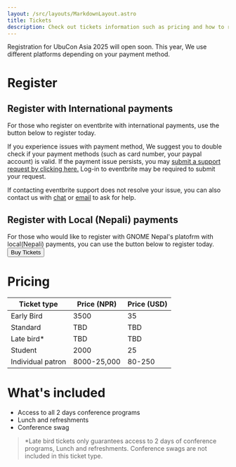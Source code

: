 ```yaml
---
layout: /src/layouts/MarkdownLayout.astro
title: Tickets
description: Check out tickets information such as pricing and how to register for UbuCon Asia 2025.
---
```


Registration for UbuCon Asia 2025 will open soon. This year, We use different platforms depending on your payment method.

# Register 

## Register with International payments
For those who register on eventbrite with international payments, use the button below to register today.

<Eventbrite eventbriteId={WebsiteConfig.tickets.eventbriteId} eventbriteSlug={WebsiteConfig.tickets.eventbriteSlug} />

If you experience issues with payment method, We suggest you to double check if your payment methods (such as card number, your paypal account) is valid. If the payment issue persists, you may [submit a support request by clicking here.](https://www.eventbrite.com/help/en-us/contact-us/?form=all-report-event) Log-in to eventbrite may be required to submit your request.

If contacting eventbrite support does not resolve your issue, you can also contact us with [chat](https://docs.ubucon.asia/chat) or [email](mailto:contact@ubucon.asia) to ask for help.

## Register with Local (Nepali) payments
For those who would like to register with GNOME Nepal's platofrm with local(Nepali) payments, you can use the button below to register today.
<a href="https://nepal.gnome.org/ubucon">
    <button>Buy Tickets</button>
</a>
# Pricing

| Ticket type | Price (NPR) | Price (USD) |
| ----------- | ----------- | ----------- |
| Early Bird  | 3500        | 35          |
| Standard     | TBD        | TBD          |
| Late bird* | TBD        | TBD          |
| Student     | 2000        | 25          |
| Individual patron | 8000-25,000           | 80-250           |

# What's included

- Access to all 2 days conference programs
- Lunch and refreshments
- Conference swag 

> *Late bird tickets only guarantees access to 2 days of conference programs, Lunch and refreshments. Conference swags are not included in this ticket type.

